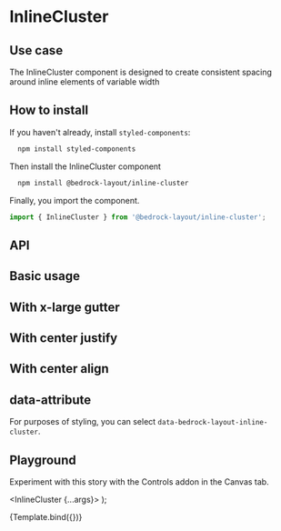

<Meta title="Components/InlineCluster" component={InlineCluster} />

# InlineCluster

## Use case

The InlineCluster component is designed to create consistent spacing around inline elements of variable width

## How to install

If you haven't already, install `styled-components`:

```bash
  npm install styled-components
```

Then install the InlineCluster component

```bash
  npm install @bedrock-layout/inline-cluster
```

Finally, you import the component.

```javascript
import { InlineCluster } from '@bedrock-layout/inline-cluster';
```

## API

<ArgsTable of={InlineCluster} />

## Basic usage

<Preview withToolbar>
  <Story name="Basic">
    <InlineCluster gutter="lg">
      <Box />
      <Box />
      <Box />
      <Box />
      <Box />
      <Box />
    </InlineCluster>
  </Story>
</Preview>

## With x-large gutter

<Preview withToolbar>
  <Story name="With x-large gutter">
    <InlineCluster gutter="xl">
      <Box />
      <Box />
      <Box />
      <Box />
      <Box />
      <Box />
    </InlineCluster>
  </Story>
</Preview>

## With center justify

<Preview withToolbar>
  <Story name="With center justify">
    <InlineCluster justify="center" gutter="xl">
      <Box />
      <Box />
      <Box />
      <Box />
      <Box />
      <Box />
    </InlineCluster>
  </Story>
</Preview>

## With center align

<Preview withToolbar>
  <Story name="With center align">
    <InlineCluster align="center" gutter="xl">
      <Box style={{ height: 200 }} />
      <Box />
      <Box />
      <Box />
    </InlineCluster>
  </Story>
</Preview>

## data-attribute

For purposes of styling, you can select `data-bedrock-layout-inline-cluster`.

## Playground

Experiment with this story with the Controls addon in the Canvas tab.

   <InlineCluster {...args}>
      <Box />
      <Box />
      <Box />
      <Box />
      <Box />
      <Box />
    </InlineCluster>
);

<Canvas withToolbar>
  <Story
    name="Controls"
    args={{
      gutter: "lg",
      justify: "start",
      align: "start",
    }}
  >
    {Template.bind({})}
  </Story>
</Canvas>

<ArgsTable story="Controls" />
